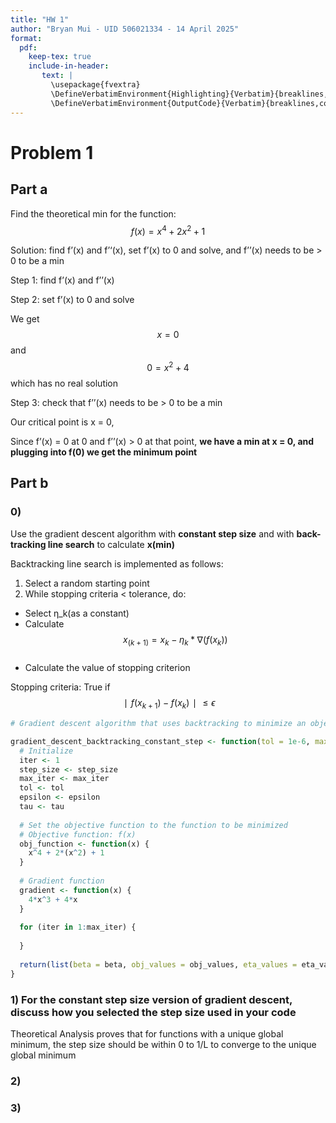 ```yaml
---
title: "HW 1"
author: "Bryan Mui - UID 506021334 - 14 April 2025"
format: 
  pdf:
    keep-tex: true
    include-in-header: 
       text: |
         \usepackage{fvextra}
         \DefineVerbatimEnvironment{Highlighting}{Verbatim}{breaklines,commandchars=\\\{\}}
         \DefineVerbatimEnvironment{OutputCode}{Verbatim}{breaklines,commandchars=\\\{\}}
---
```


# Problem 1 

## Part a 

Find the theoretical min for the function: 
$$
f(x) = x^4 + 2x^2 + 1
$$

Solution: find f'(x) and f''(x), set f'(x) to 0 and solve, and f''(x) needs to be > 0 to be a min

Step 1: find f'(x) and f''(x)
\begin{align}
  f(x) &= x^4 + 2x^2 + 1 \\ 
 f'(x) &= 4x^3 + 4x  \\
f''(x) &= 12x^2 + 4 \\
\end {align}

Step 2: set f'(x) to 0 and solve

\begin{align}
f'(x) &= 4x^3 + 4x  \\
    0 &= 4x^3 + 4x \\
    0 &= 4x(x^2 + 4)
\end{align}


We get $$x = 0$$ and $$0 = x^2 +4$$ which has no real solution

Step 3: check that f''(x) needs to be > 0 to be a min

Our critical point is x = 0,  

\begin{align}
f''(0)  &= 12(0)^2 + 4 \\
        &= 4
\end{align}

Since f'(x) = 0 at 0 and f''(x) > 0 at that point, **we have a min at x = 0, and plugging into f(0) we get the minimum point**
\begin{center} (0, 1) \end{center}  


## Part b 

### 0) 
Use the gradient descent algorithm with **constant step size** and with **back-tracking line search** to calculate **x(min)**

Backtracking line search is implemented as follows:  

1. Select a random starting point  
2. While stopping criteria < tolerance, do:  

  * Select η_k(as a constant)  
  * Calculate $$ x_{(k+1)} = x_k - η_k * ∇(f(x_k)) $$  
  * Calculate the value of stopping criterion  
  
Stopping criteria: True if $$ ∣f(x_{k+1}) − f(x_{k})∣ ≤ ϵ $$ 
  

```r
# Gradient descent algorithm that uses backtracking to minimize an objective function

gradient_descent_backtracking_constant_step <- function(tol = 1e-6, max_iter = 10000, step_size = 1, epsilon = 0.5, tau = 0.8) {
  # Initialize
  iter <- 1
  step_size <- step_size
  max_iter <- max_iter
  tol <- tol
  epsilon <- epsilon
  tau <- tau
  
  # Set the objective function to the function to be minimized 
  # Objective function: f(x)
  obj_function <- function(x) {
    x^4 + 2*(x^2) + 1 
  }
  
  # Gradient function
  gradient <- function(x) {
    4*x^3 + 4*x
  }
  
  for (iter in 1:max_iter) {
    
  }
  
  return(list(beta = beta, obj_values = obj_values, eta_values = eta_values))
}
```


### 1) For the constant step size version of gradient descent, discuss how you selected the step size used in your code

Theoretical Analysis proves that for functions with a unique global minimum, the step size should be within 0 to 1/L to converge to the unique global minimum


### 2)

### 3) 

